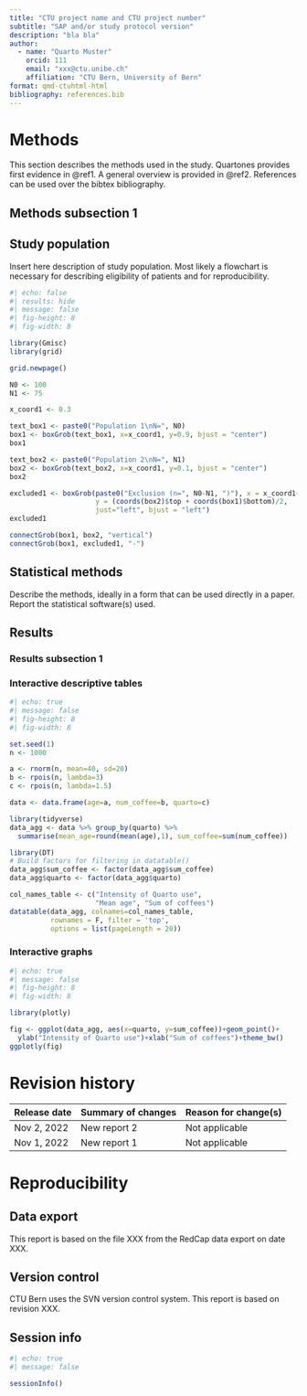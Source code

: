 ```yaml
---
title: "CTU project name and CTU project number"
subtitle: "SAP and/or study protocol version"
description: "bla bla"
author:
  - name: "Quarto Muster"
    orcid: 111
    email: "xxx@ctu.unibe.ch"
    affiliation: "CTU Bern, University of Bern"
format: qmd-ctuhtml-html
bibliography: references.bib
---
```


# Methods

This section describes the methods used in the study. Quartones provides first evidence in @ref1. A general overview is provided in @ref2. References can be used over the bibtex bibliography.

## Methods subsection 1

## Study population

Insert here description of study population. Most likely a flowchart is necessary for describing eligibility of patients and for reproducibility.

```r
#| echo: false
#| results: hide
#| message: false
#| fig-height: 8
#| fig-width: 8

library(Gmisc)
library(grid)

grid.newpage()

N0 <- 100
N1 <- 75

x_coord1 <- 0.3

text_box1 <- paste0("Population 1\nN=", N0)
box1 <- boxGrob(text_box1, x=x_coord1, y=0.9, bjust = "center")
box1

text_box2 <- paste0("Population 2\nN=", N1)
box2 <- boxGrob(text_box2, x=x_coord1, y=0.1, bjust = "center")
box2

excluded1 <- boxGrob(paste0("Exclusion (n=", N0-N1, ")"), x = x_coord1+0.27, 
                     y = (coords(box2)$top + coords(box1)$bottom)/2, 
                     just="left", bjust = "left")
excluded1

connectGrob(box1, box2, "vertical")
connectGrob(box1, excluded1, "-")
```

## Statistical methods

Describe the methods, ideally in a form that can be used directly in a paper. Report the statistical software(s) used. 

## Results

### Results subsection 1

### Interactive descriptive tables

```r
#| echo: true
#| message: false
#| fig-height: 8
#| fig-width: 8

set.seed(1)
n <- 1000

a <- rnorm(n, mean=40, sd=20)
b <- rpois(n, lambda=3)
c <- rpois(n, lambda=1.5)

data <- data.frame(age=a, num_coffee=b, quarto=c)

library(tidyverse)
data_agg <- data %>% group_by(quarto) %>% 
  summarise(mean_age=round(mean(age),1), sum_coffee=sum(num_coffee))

library(DT)
# Build factors for filtering in datatable()
data_agg$sum_coffee <- factor(data_agg$sum_coffee)
data_agg$quarto <- factor(data_agg$quarto)

col_names_table <- c("Intensity of Quarto use", 
                     "Mean age", "Sum of coffees")
datatable(data_agg, colnames=col_names_table, 
          rownames = F, filter = 'top', 
          options = list(pageLength = 20))
```

### Interactive graphs

```r
#| echo: true
#| message: false
#| fig-height: 8
#| fig-width: 8

library(plotly)

fig <- ggplot(data_agg, aes(x=quarto, y=sum_coffee))+geom_point()+
  ylab("Intensity of Quarto use")+xlab("Sum of coffees")+theme_bw()
ggplotly(fig)
```

# Revision history

| Release date| Summary of changes | Reason for change(s) |
| --- | --- | --- |
| Nov 2, 2022 | New report 2 | Not applicable |
| Nov 1, 2022 | New report 1 | Not applicable |

# Reproducibility

## Data export

This report is based on the file XXX from the RedCap data export on date XXX.

## Version control

CTU Bern uses the SVN version control system. This report is based on revision XXX.

## Session info

```r
#| echo: true
#| message: false

sessionInfo()
```